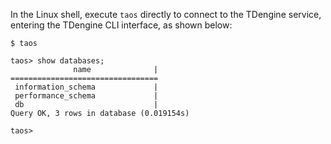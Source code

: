 In the Linux shell, execute `taos` directly to connect to the TDengine service, entering the TDengine CLI interface, as shown below:

```text
$ taos

taos> show databases;
              name              |
=================================
 information_schema             |
 performance_schema             |
 db                             |
Query OK, 3 rows in database (0.019154s)

taos>
```

